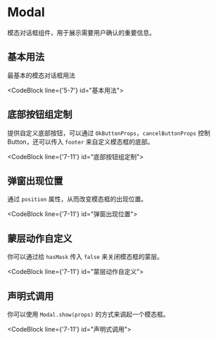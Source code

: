 # Modal

模态对话框组件，用于展示需要用户确认的重要信息。

## 基本用法

最基本的模态对话框用法

<CodeBlock line={'5-7'} id="基本用法">
  <Common />
</CodeBlock>

## 底部按钮组定制

提供自定义底部按钮，可以通过 `OkButtonProps`，`cancelButtonProps` 控制 Button，还可以传入 `footer` 来自定义模态框的底部。

<CodeBlock line={'7-11'} id="底部按钮组定制">
  <FooterRow />
</CodeBlock>

## 弹窗出现位置

通过 `position` 属性，从而改变模态框的出现位置。

<CodeBlock line={'7-11'} id="弹窗出现位置">
  <Position />
</CodeBlock>

## 蒙层动作自定义

你可以通过给 `hasMask` 传入 `false` 来关闭模态框的蒙层。

<CodeBlock line={'7-11'} id="蒙层动作自定义">
  <Mask />
</CodeBlock>

## 声明式调用

你可以使用 `Modal.show(props)` 的方式来调起一个模态框。

<CodeBlock line={'7-11'} id="声明式调用">
  <UseModal />
</CodeBlock>
